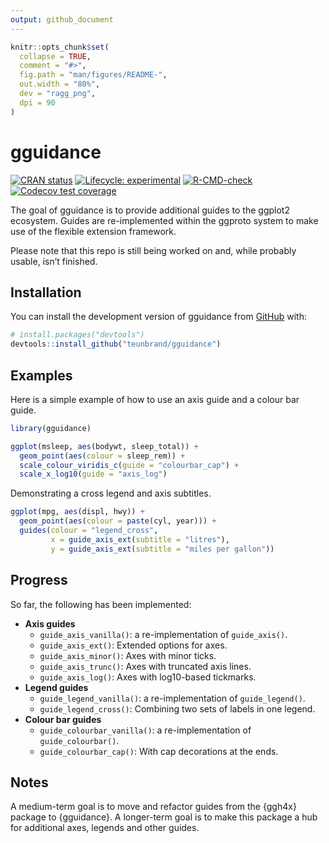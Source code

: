 ```yaml
---
output: github_document
---
```


<!-- README.md is generated from README.Rmd. Please edit that file -->

```r
knitr::opts_chunk$set(
  collapse = TRUE,
  comment = "#>",
  fig.path = "man/figures/README-",
  out.width = "80%",
  dev = "ragg_png",
  dpi = 90
)
```

# gguidance

<!-- badges: start -->
[![CRAN status](https://www.r-pkg.org/badges/version/gguidance)](https://CRAN.R-project.org/package=gguidance)
[![Lifecycle: experimental](https://img.shields.io/badge/lifecycle-experimental-orange.svg)](https://lifecycle.r-lib.org/articles/stages.html#experimental)
[![R-CMD-check](https://github.com/teunbrand/gguidance/workflows/R-CMD-check/badge.svg)](https://github.com/teunbrand/gguidance/actions)
[![Codecov test coverage](https://codecov.io/gh/teunbrand/gguidance/branch/master/graph/badge.svg)](https://app.codecov.io/gh/teunbrand/gguidance?branch=master)
<!-- badges: end -->

The goal of gguidance is to provide additional guides to the ggplot2 ecosystem. Guides are re-implemented within the ggproto system to make use of the flexible extension framework.

Please note that this repo is still being worked on and, while probably usable, isn't finished.

## Installation

You can install the development version of gguidance from [GitHub](https://github.com/) with:

``` r
# install.packages("devtools")
devtools::install_github("teunbrand/gguidance")
```

## Examples

Here is a simple example of how to use an axis guide and a colour bar guide.

```r
library(gguidance)

ggplot(msleep, aes(bodywt, sleep_total)) +
  geom_point(aes(colour = sleep_rem)) +
  scale_colour_viridis_c(guide = "colourbar_cap") +
  scale_x_log10(guide = "axis_log")
```

Demonstrating a cross legend and axis subtitles.

```r
ggplot(mpg, aes(displ, hwy)) +
  geom_point(aes(colour = paste(cyl, year))) +
  guides(colour = "legend_cross",
         x = guide_axis_ext(subtitle = "litres"),
         y = guide_axis_ext(subtitle = "miles per gallon"))
```

## Progress

So far, the following has been implemented:

* **Axis guides**
   * `guide_axis_vanilla()`: a re-implementation of `guide_axis()`.
   * `guide_axis_ext()`: Extended options for axes.
   * `guide_axis_minor()`: Axes with minor ticks.
   * `guide_axis_trunc()`: Axes with truncated axis lines.
   * `guide_axis_log()`: Axes with log10-based tickmarks.
* **Legend guides**
   * `guide_legend_vanilla()`: a re-implementation of `guide_legend()`.
   * `guide_legend_cross()`: Combining two sets of labels in one legend.
* **Colour bar guides**
   * `guide_colourbar_vanilla()`: a re-implementation of `guide_colourbar()`.
   * `guide_colourbar_cap()`: With cap decorations at the ends.

## Notes

A medium-term goal is to move and refactor guides from the {ggh4x} package to {gguidance}. A longer-term goal is to make this package a hub for additional axes, legends and other guides.
